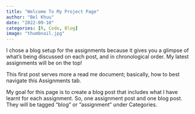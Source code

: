 ```yaml
---
title: "Welcome To My Project Page"
author: "Bel Khuu"
date: "2022-09-10"
categories: [R, Code, Blog]
image: "thumbnail.jpg"
---
```


I chose a blog setup for the assignments because it gives you a glimpse of what's being discussed on each post, and in chronological order. My latest assignments will be on the top!

This first post serves more a read me document; basically, how to best navigate this Assignments tab.

My goal for this page is to create a blog post that includes what I have learnt for each assignment. So, one assignment post and one blog post. They will be tagged "blog" or "assignment" under Categories.
